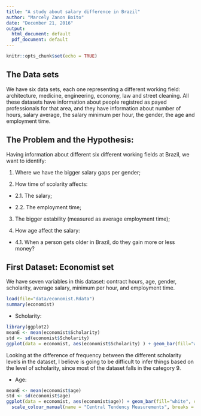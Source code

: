 ```yaml
---
title: "A study about salary difference in Brazil"
author: "Marcely Zanon Boito"
date: "December 21, 2016"
output:
  html_document: default
  pdf_document: default
---
```


```r
knitr::opts_chunk$set(echo = TRUE)
```

## The Data sets
We have six data sets, each one representing a different working field: architecture, medicine, engineering, economy, law and street cleaning. All these datasets have information about people registred as payed professionals for that area, and they have information about number of hours, salary average, the salary minimum per hour, the gender, the age and employment time.

## The Problem and the Hypothesis:
Having information about different six different working fields at Brazil, we want to identify:

1. Where we have the bigger salary gaps per gender;

2. How time of scolarity affects:

  + 2.1. The salary;
  
  + 2.2. The employment time;
  
3. The bigger estability (measured as average employment time);

4. How age affect the salary:

  + 4.1. When a person gets older in Brazil, do they gain more or less money?

## First Dataset: Economist set
We have seven variables in this dataset: contract hours, age, gender, scholarity, average salary, minimum per hour, and employment time.



```r
load(file="data/economist.Rdata")
summary(economist)
```

* Scholarity:

```r
library(ggplot2)
meanE <- mean(economist$Scholarity)
std <- sd(economist$Scholarity)
ggplot(data = economist, aes(economist$Scholarity) ) + geom_bar(fill="white", colour = "black") + labs(x= "scholarity")+ geom_vline(aes(xintercept = meanE, colour = "mean")) + geom_vline(aes(xintercept = (meanE + std), colour = "std"), linetype = "dashed") +  geom_vline(aes(xintercept = (meanE - std), colour = "std"), linetype = "dashed")  + scale_colour_manual(name = "Central Tendency Measurements", breaks = c("mean", "std"), values= c(mean = "red", std = "blue")) 
```

Looking at the difference of frequency between the different scholarity levels in the dataset, I believe is going to be difficult to infer things based on the level of scholarity, since most of the dataset falls in the category 9.

* Age:

```r
meanE <- mean(economist$age)
std <- sd(economist$age)
ggplot(data = economist, aes(economist$age)) + geom_bar(fill="white", colour = "black") + labs(x= "age")+ geom_vline(aes(xintercept = meanE, colour = "mean")) + geom_vline(aes(xintercept = (meanE + std), colour = "std"), linetype = "dashed") +  geom_vline(aes(xintercept = (meanE - std), colour = "std"), linetype = "dashed")  + geom_vline(aes(xintercept = median(economist$age), colour = "median"))   + 
  scale_colour_manual(name = "Central Tendency Measurements", breaks = c("mean", "std","median"), values= c(mean = "red", std = "blue", median = "orange")) 


```


